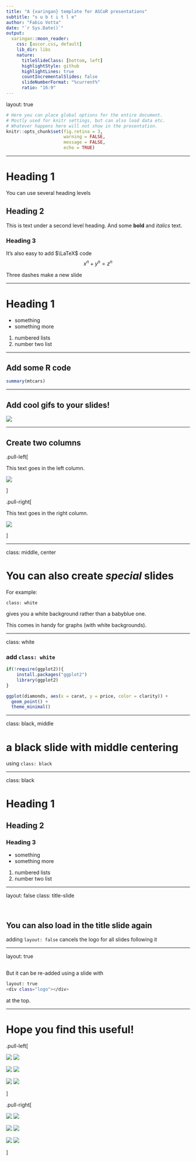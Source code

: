 ```yaml
---
title: "A {xaringan} template for ASCoR presentations"
subtitle: "s u b t i t l e"
author: "Fabio Votta"
date: "`r Sys.Date()`"
output:
  xaringan::moon_reader:
    css: [ascor.css, default]
    lib_dir: libs
    nature:
      titleSlideClass: [bottom, left]
      highlightStyle: github
      highlightLines: true
      countIncrementalSlides: false       
      slideNumberFormat: "%current%"  
      ratio: "16:9"
---
```


layout: true
    
<div class="logo"></div> 


```r
# Here you can place global options for the entire document.
# Mostly used for knitr settings, but can also load data etc.
# Whatever happens here will not show in the presentation.
knitr::opts_chunk$set(fig.retina = 3, 
                      warning = FALSE, 
                      message = FALSE,
                      echo = TRUE)
```

---


# Heading 1

You can use several heading levels

## Heading 2

This is text under a second level heading. And some **bold** and  _italics_ text.

### Heading 3

It's also easy to add $\LaTeX$ code
$$x^n + y^n = z^n $$

Three dashes make a new slide

---


# Heading 1

- something  
- something more

1. numbered lists
1. number two list

---

## Add some R code

```r
summary(mtcars)
```

---

## Add cool gifs to your slides!


![](https://s4.gifyu.com/images/ezgif-4-d64ba87b438c.gif)

---

## Create two columns

.pull-left[

This text goes in the left column.

![](https://s4.gifyu.com/images/ezgif-4-d64ba87b438c.gif)

]

.pull-right[

This text goes in the right column.

![](https://s4.gifyu.com/images/ezgif-4-d64ba87b438c.gif)


]



---

class: middle, center

# You can also create *special* slides


For example:

`class: white`

gives you a white background rather than a babyblue one. 

This comes in handy for graphs (with white backgrounds).

---

class: white

### add `class: white`

```r
if(!require(ggplot2)){
    install.packages("ggplot2")
    library(ggplot2)
}
```



```r
ggplot(diamonds, aes(x = carat, y = price, color = clarity)) +
  geom_point() +
  theme_minimal() 

```


---

class: black, middle

# a black slide with middle centering

using `class: black`


---

class: black

# Heading 1

## Heading 2

### Heading 3

- something  
- something more

1. numbered lists
1. number two list

---

layout: false
class: title-slide

<br>

## You can also load in the title slide again

adding `layout: false` cancels the logo for all slides following it

---

layout: true
<div class="logo"></div> 

<!-- Re-add logo by adding a blank slide with this content -->
---

But it can be re-added  using a slide with 

```bash
layout: true
<div class="logo"></div> 
```

at the top.

---

# Hope you find this useful!


.pull-left[

![](https://media.tenor.com/images/abf1057f2d6774fa38997e8987f18949/tenor.gif)
![](https://media.tenor.com/images/abf1057f2d6774fa38997e8987f18949/tenor.gif)

![](https://media.tenor.com/images/abf1057f2d6774fa38997e8987f18949/tenor.gif)
![](https://media.tenor.com/images/abf1057f2d6774fa38997e8987f18949/tenor.gif)

![](https://media.tenor.com/images/abf1057f2d6774fa38997e8987f18949/tenor.gif)
![](https://media.tenor.com/images/abf1057f2d6774fa38997e8987f18949/tenor.gif)


]

.pull-right[

![](https://media.tenor.com/images/abf1057f2d6774fa38997e8987f18949/tenor.gif)
![](https://media.tenor.com/images/abf1057f2d6774fa38997e8987f18949/tenor.gif)

![](https://media.tenor.com/images/abf1057f2d6774fa38997e8987f18949/tenor.gif)
![](https://media.tenor.com/images/abf1057f2d6774fa38997e8987f18949/tenor.gif)

![](https://media.tenor.com/images/abf1057f2d6774fa38997e8987f18949/tenor.gif)
![](https://media.tenor.com/images/abf1057f2d6774fa38997e8987f18949/tenor.gif)


]



